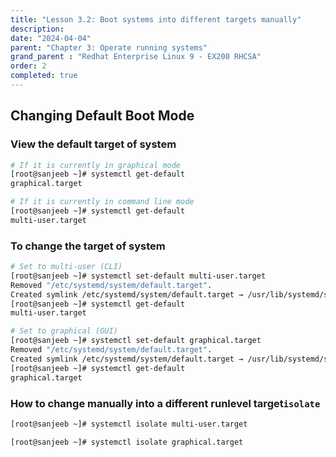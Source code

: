 ```yaml
---
title: "Lesson 3.2: Boot systems into different targets manually"
description:
date: "2024-04-04"
parent: "Chapter 3: Operate running systems"
grand_parent : "Redhat Enterprise Linux 9 - EX200 RHCSA"
order: 2
completed: true
---
```


## Changing Default Boot Mode

### View the default target of system 
```bash 
# If it is currently in graphical mode
[root@sanjeeb ~]# systemctl get-default 
graphical.target

# If it is currently in command line mode
[root@sanjeeb ~]# systemctl get-default 
multi-user.target
```

### To change the target of system 
```bash
# Set to multi-user (CLI)
[root@sanjeeb ~]# systemctl set-default multi-user.target
Removed "/etc/systemd/system/default.target".
Created symlink /etc/systemd/system/default.target → /usr/lib/systemd/system/multi-user.target.
[root@sanjeeb ~]# systemctl get-default 
multi-user.target

# Set to graphical (GUI)
[root@sanjeeb ~]# systemctl set-default graphical.target 
Removed "/etc/systemd/system/default.target".
Created symlink /etc/systemd/system/default.target → /usr/lib/systemd/system/graphical.target.
[root@sanjeeb ~]# systemctl get-default 
graphical.target
```

### How to change manually into a different runlevel target`isolate`
```bash
[root@sanjeeb ~]# systemctl isolate multi-user.target

[root@sanjeeb ~]# systemctl isolate graphical.target
```